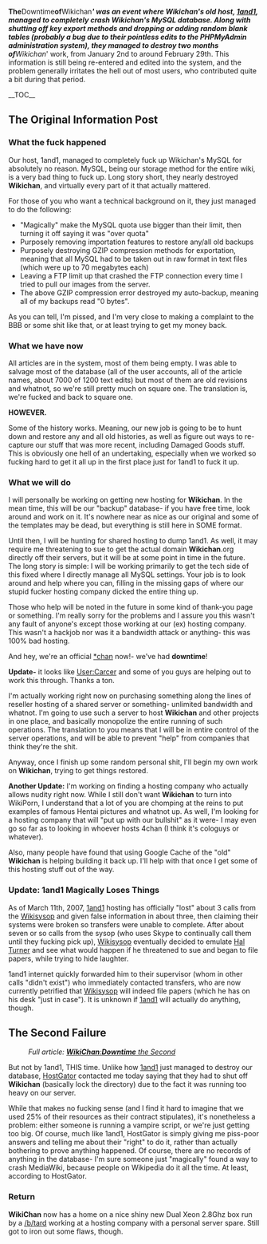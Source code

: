 '''The '''Downtime''' of '''Wikichan'''''' was an event where Wikichan's old host, [[1and1]], managed to completely crash Wikichan's MySQL database. Along with shutting off key export methods and dropping or adding random blank tables (probably a bug due to their pointless edits to the PHPMyAdmin administration system), they managed to destroy two months of '''Wikichan''' work, from January 2nd to around February 29th. This information is still being re-entered and edited into the system, and the problem generally irritates the hell out of most users, who contributed quite a bit during that period.


__TOC__

==  The Original Information Post  ==

===  What the fuck happened  ===

Our host, 1and1, managed to completely fuck up Wikichan's MySQL for absolutely no reason. MySQL, being our storage method for the entire wiki, is a very bad thing to fuck up. Long story short, they nearly destroyed '''Wikichan''', and virtually every part of it that actually mattered.

For those of you who want a technical background on it, they just managed to do the following:

* "Magically" make the MySQL quota use bigger than their limit, then turning it off saying it was "over quota"
* Purposely removing importation features to restore any/all old backups
* Purposely destroying GZIP compression methods for exportation, meaning that all MySQL had to be taken out in raw format in text files (which were up to 70 megabytes each)
* Leaving a FTP limit up that crashed the FTP connection every time I tried to pull our images from the server.
* The above GZIP compression error destroyed my auto-backup, meaning all of my backups read "0 bytes".

As you can tell, I'm pissed, and I'm very close to making a complaint to the BBB or some shit like that, or at least trying to get my money back.

===  What we have now  ===

All articles are in the system, most of them being empty. I was able to salvage most of the database (all of the user accounts, all of the article names, about 7000 of 1200 text edits) but most of them are old revisions and whatnot, so we're still pretty much on square one. The translation is, we're fucked and back to square one.

'''HOWEVER.'''

Some of the history works. Meaning, our new job is going to be to hunt down and restore any and all old histories, as well as figure out ways to re-capture our stuff that was more recent, including Damaged Goods stuff. This is obviously one hell of an undertaking, especially when we worked so fucking hard to get it all up in the first place just for 1and1 to fuck it up.

===  What we will do  ===

I will personally be working on getting new hosting for '''Wikichan'''. In the mean time, this will be our "backup" database- if you have free time, look around and work on it. It's nowhere near as nice as our original and some of the templates may be dead, but everything is still here in SOME format.

Until then, I will be hunting for shared hosting to dump 1and1. As well, it may require me threatening to sue to get the actual domain '''Wikichan'''.org directly off their servers, but it will be at some point in time in the future. The long story is simple: I will be working primarily to get the tech side of this fixed where I directly manage all MySQL settings. Your job is to look around and help where you can, filling in the missing gaps of where our stupid fucker hosting company dicked the entire thing up.

Those who help will be noted in the future in some kind of thank-you page or something. I'm really sorry for the problems and I assure you this wasn't any fault of anyone's except those working at our (ex) hosting company. This wasn't a hackjob nor was it a bandwidth attack or anything- this was 100% bad hosting.

And hey, we're an official [[*chan|<nowiki>*chan</nowiki>]] now!- we've had '''downtime'''<nowiki>! </nowiki>

'''Update-''' it looks like [[User:Carcer]] and some of you guys are helping out to work this through. Thanks a ton.

I'm actually working right now on purchasing something along the lines of reseller hosting of a shared server or something- unlimited bandwidth and whatnot. I'm going to use such a server to host '''Wikichan''' and other projects in one place, and basically monopolize the entire running of such operations. The translation to you means that I will be in entire control of the server operations, and will be able to prevent "help" from companies that think they're the shit.

Anyway, once I finish up some random personal shit, I'll begin my own work on '''Wikichan''', trying to get things restored.

'''Another Update:''' I'm working on finding a hosting company who actually allows nudity right now. While I still don't want '''Wikichan''' to turn into WikiPorn, I understand that a lot of you are chomping at the reins to put examples of famous Hentai pictures and whatnot up. As well, I'm looking for a hosting company that will "put up with our bullshit" as it were- I may even go so far as to looking in whoever hosts 4chan (I think it's cologuys or whatever).

Also, many people have found that using Google Cache of the "old" '''Wikichan''' is helping building it back up. I'll help with that once I get some of this hosting stuff out of the way.

===  Update: 1and1 Magically Loses Things  ===

As of March 11th, 2007, [[1and1]] hosting has officially "lost" about 3 calls from the [[User:WikiSysop|Wikisysop]] and given false information in about three, then claiming their systems were broken so transfers were unable to complete. After about seven or so calls from the sysop (who uses Skype to continually call them until they fucking pick up), [[User:WikiSysop|Wikisysop]] eventually decided to emulate [[Hal Turner]] and see what would happen if he threatened to sue and began to file papers, while trying to hide laughter.

1and1 internet quickly forwarded him to their supervisor (whom in other calls "didn't exist") who immediately contacted transfers, who are now currently petrified that [[User:WikiSysop|Wikisysop]] will indeed file papers (which he has on his desk "just in case"). It is unknown if [[1and1]] will actually do anything, though.

== The Second Failure ==

: ''Full article: [[WikiChan:Downtime the Second|'''WikiChan'''<nowiki>:</nowiki>'''Downtime''' the Second]]''

But not by 1and1, THIS time. Unlike how [[1and1]] just managed to destroy our database, [[HostGator]] contacted me today saying that they had to shut off '''Wikichan''' (basically lock the directory) due to the fact it was running too heavy on our server.

While that makes no fucking sense (and I find it hard to imagine that we used 25% of their resources as their contract stipulates), it's nonetheless a problem: either someone is running a vampire script, or we're just getting too big. Of course, much like 1and1, HostGator is simply giving me piss-poor answers and telling me about their "right" to do it, rather than actually bothering to prove anything happened. Of course, there are no records of anything in the database- I'm sure someone just "magically" found a way to crash MediaWiki, because people on Wikipedia do it all the time. At least, according to HostGator.

=== Return ===

'''WikiChan''' now has a home on a nice shiny new Dual Xeon 2.8Ghz box run by a [[/b/tard]] working at a hosting company with a personal server spare. Still got to iron out some flaws, though.
